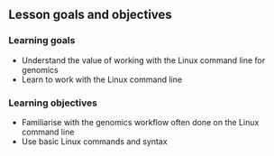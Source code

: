 ## Lesson goals and objectives

<!--
This lesson is essentially the skeleton of the linux course.
We will present the genomics workflow done usually on linux and the subsequent 
days would be about learning and doing each step of the workflow while learning 
skills needed for that (e.g. version control, working on cluster using conda 
environments).
So the main goal in this lesson is to give them a shallow but comprehensive 
picture of the linux course. We can talk about this while presenting the 
learning goals and objectives below, highlighting at which point they are and 
then just present detail objectives or outline per talk.
Take care not to make this part very long, overwhelming them on the 1st day!
-->

### Learning goals

<!--
High-level "big picture" objectives of the learning process.
This should be no more than 3 bullet points.
-->

- Understand the value of working with the Linux command line for genomics
- Learn to work with the Linux command line

### Learning objectives

<!--
More concrete and measurable outputs.
This can range from 3 to 8 bullet points.
-->

- Familiarise with the genomics workflow often done on the Linux command line
- Use basic Linux commands and syntax
